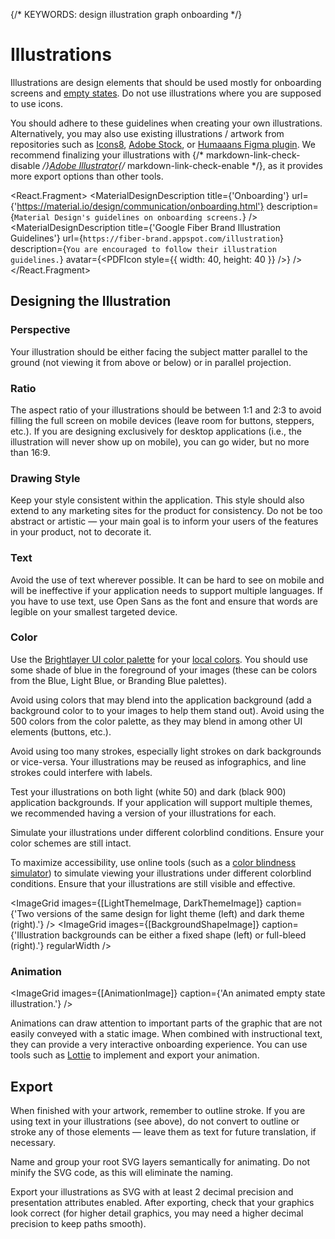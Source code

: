 
{/* KEYWORDS: design illustration graph onboarding */}

# Illustrations

Illustrations are design elements that should be used mostly for onboarding screens and [empty states](/patterns/empty-states). Do not use illustrations where you are supposed to use icons.

You should adhere to these guidelines when creating your own illustrations. Alternatively, you may also use existing illustrations / artwork from repositories such as [Icons8](https://icons8.com), [Adobe Stock](https://stock.adobe.com/vectors), or [Humaaans Figma plugin](https://www.figma.com/community/plugin/739503328703046360). We recommend finalizing your illustrations with {/* markdown-link-check-disable */}[Adobe Illustrator](https://www.adobe.com/products/illustrator.html){/* markdown-link-check-enable */}, as it provides more export options than other tools.

<React.Fragment>
    <MaterialDesignDescription
        title={'Onboarding'}
        url={'https://material.io/design/communication/onboarding.html'}
        description={`Material Design's guidelines on onboarding screens.`}
    />
    <MaterialDesignDescription
        title={'Google Fiber Brand Illustration Guidelines'}
        url={`https://fiber-brand.appspot.com/illustration`}
        description={`You are encouraged to follow their illustration guidelines.`}
        avatar={<PDFIcon style={{ width: 40, height: 40 }} />}
    />
</React.Fragment>

## Designing the Illustration

### Perspective

Your illustration should be either facing the subject matter parallel to the ground (not viewing it from above or below) or in parallel projection.

### Ratio

The aspect ratio of your illustrations should be between 1:1 and 2:3 to avoid filling the full screen on mobile devices (leave room for buttons, steppers, etc.). If you are designing exclusively for desktop applications (i.e., the illustration will never show up on mobile), you can go wider, but no more than 16:9.

### Drawing Style

Keep your style consistent within the application. This style should also extend to any marketing sites for the product for consistency. Do not be too abstract or artistic — your main goal is to inform your users of the features in your product, not to decorate it.

### Text

Avoid the use of text wherever possible. It can be hard to see on mobile and will be ineffective if your application needs to support multiple languages. If you have to use text, use Open Sans as the font and ensure that words are legible on your smallest targeted device.

### Color

Use the [Brightlayer UI color palette](/style/color) for your [local colors](<https://en.wikipedia.org/wiki/Local_color_(visual_art)>). You should use some shade of blue in the foreground of your images (these can be colors from the Blue, Light Blue, or Branding Blue palettes).

Avoid using colors that may blend into the application background (add a background color to to your images to help them stand out). Avoid using the 500 colors from the color palette, as they may blend in among other UI elements (buttons, etc.).

Avoid using too many strokes, especially light strokes on dark backgrounds or vice-versa. Your illustrations may be reused as infographics, and line strokes could interfere with labels.

Test your illustrations on both light (white 50) and dark (black 900) application backgrounds. If your application will support multiple themes, we recommended having a version of your illustrations for each.

Simulate your illustrations under different colorblind conditions. Ensure your color schemes are still intact.

To maximize accessibility, use online tools (such as a [color blindness simulator](https://pilestone.com/pages/color-blindness-simulator-1)) to simulate viewing your illustrations under different colorblind conditions. Ensure that your illustrations are still visible and effective.

<ImageGrid
    images={[LightThemeImage, DarkThemeImage]}
    caption={'Two versions of the same design for light theme (left) and dark theme (right).'}
/>
<ImageGrid
    images={[BackgroundShapeImage]}
    caption={'Illustration backgrounds can be either a fixed shape (left) or full-bleed (right).'}
    regularWidth
/>

### Animation

<ImageGrid images={[AnimationImage]} caption={'An animated empty state illustration.'} />

Animations can draw attention to important parts of the graphic that are not easily conveyed with a static image. When combined with instructional text, they can provide a very interactive onboarding experience. You can use tools such as [Lottie](https://lottiefiles.com/) to implement and export your animation.

## Export

When finished with your artwork, remember to outline stroke. If you are using text in your illustrations (see above), do not convert to outline or stroke any of those elements — leave them as text for future translation, if necessary.

Name and group your root SVG layers semantically for animating. Do not minify the SVG code, as this will eliminate the naming.

Export your illustrations as SVG with at least 2 decimal precision and presentation attributes enabled. After exporting, check that your graphics look correct (for higher detail graphics, you may need a higher decimal precision to keep paths smooth).
